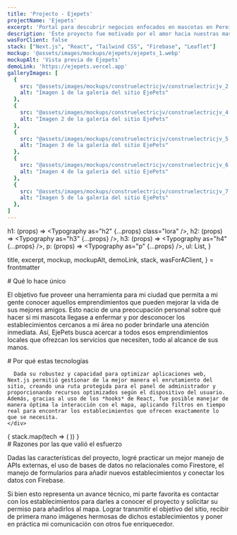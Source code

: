 ```yaml
---
title: 'Projecto - Ejepets'
projectName: 'Ejepets'
excerpt: 'Portal para descubrir negocios enfocados en mascotas en Pereira, Colombia'
description: 'Éste proyecto fue motivado por el amor hacia nuestras mascotas, con el objetivo de proveer de una forma sencilla para alcanzar aquellos negocios que ofrecen servicios para nuestros mejores amigos, todo en un lugar.'
wasForClient: false
stack: ["Next.js", "React", "Tailwind CSS", "Firebase", "Leaflet"]
mockup: '@assets/images/mockups/ejepets/ejepets_1.webp'
mockupAlt: 'Vista previa de Ejepets'
demoLink: 'https://ejepets.vercel.app'
galleryImages: [
  {
    src: "@assets/images/mockups/construelectricjv/construelectricjv_2.webp",
    alt: "Imagen 1 de la galería del sitio EjePets"
  },
  {
    src: "@assets/images/mockups/construelectricjv/construelectricjv_4.webp",
    alt: "Imagen 2 de la galería del sitio EjePets"
  },
  {
    src: "@assets/images/mockups/construelectricjv/construelectricjv_5.webp",
    alt: "Imagen 3 de la galería del sitio EjePets"
  },
  {
    src: "@assets/images/mockups/construelectricjv/construelectricjv_6.webp",
    alt: "Imagen 4 de la galería del sitio EjePets"
  },
  {
    src: "@assets/images/mockups/construelectricjv/construelectricjv_7.webp",
    alt: "Imagen 5 de la galería del sitio EjePets"
  },
]
---
```



  h1: (props) => <Typography as="h2" {...props} class="lora" />,
  h2: (props) => <Typography as="h3" {...props} />,
  h3: (props) => <Typography as="h4" {...props} />,
  p: (props) => <Typography as="p" {...props} />,
  ul: List,
}

  title,
  excerpt,
  mockup,
  mockupAlt,
  demoLink,
  stack,
  wasForAClient,
} = frontmatter

<Row paddedRight>
  # Qué lo hace único

  El objetivo fue proveer una herramienta para mi ciudad que permita a mi gente conocer aquellos emprendimientos que pueden mejorar la vida de sus mejores amigos. Esto nacio de una preocupación personal sobre qué hacer si mi mascota llegase a enfermar y por desconocer los establecimientos cercanos a mi área no poder brindarle una atención inmediata. Así, EjePets busca acercar a todos esos emprendimientos locales que ofrezcan los servicios que necesiten, todo al alcance de sus manos.
</Row>

<Row evenColumns inverted>
  <div>
    <div>
      # Por qué estas tecnologías

      Dada su robustez y capacidad para optimizar aplicaciones web, Next.js permitió gestionar de la mejor manera el enrutamiento del sitio, creando una ruta protegida para el panel de administrador y proporcionando recursos optimizados según el dispositivo del usuario. Además, gracias al uso de los *hooks* de React, fue posible manejar de manera óptima la interacción con el mapa, aplicando filtros en tiempo real para encontrar los establecimientos que ofrecen exactamente lo que se necesita.
    </div>
  </div>
  <div>
    {
      stack.map(tech => (
        <TechCard tech={tech} />
      ))
    }
  </div>
</Row>

<Row paddedRight>
  # Razones por las que valió el esfuerzo

  Dadas las características del proyecto, logré practicar un mejor manejo de APIs externas, el uso de bases de datos no relacionales como Firestore, el manejo de formularios para añadir nuevos establecimientos y conectar los datos con Firebase.

  Si bien esto representa un avance técnico, mi parte favorita es contactar con los establecimientos para darles a conocer el proyecto y solicitar su permiso para añadirlos al mapa. Lograr transmitir el objetivo del sitio, recibir de primera mano imágenes hermosas de dichos establecimientos y poner en práctica mi comunicación con otros fue enriquecedor.
</Row>

